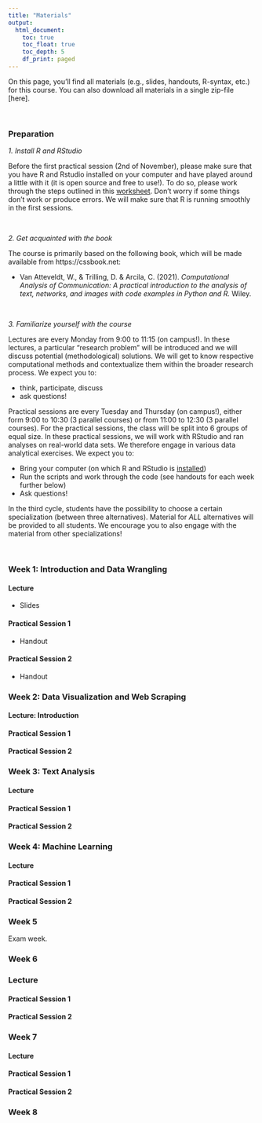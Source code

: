 ```yaml
---
title: "Materials"
output: 
  html_document:
    toc: true
    toc_float: true
    toc_depth: 5
    df_print: paged
---
```


On this page, you'll find all materials (e.g., slides, handouts, R-syntax, etc.) for this course. You can also download all materials in a single zip-file [here].  

<br>

### Preparation

*1. Install R and RStudio* 

Before the first practical session (2nd of November), please make sure that you have R and Rstudio installed on your computer and have played around a little with it (it is open source and free to use!). To do so, please work through the steps outlined in this [worksheet](https://github.com/ccs-amsterdam/r-course-material/blob/master/tutorials/R_basics_1_getting_started_short.md). Don't worry if some things don't work or produce errors. We will make sure that R is running smoothly in the first sessions. 

<br>

*2. Get acquainted with the book*

The course is primarily based on the following book, which will be made available from https://cssbook.net:

- Van Atteveldt, W., & Trilling, D. & Arcila, C. (2021). *Computational Analysis of Communication: A practical introduction to the analysis of text, networks, and images with code examples in Python and R.* Wiley. 

<br>

*3. Familiarize yourself with the course*

Lectures are every Monday from 9:00 to 11:15 (on campus!). In these lectures, a particular "research problem" will be introduced and we will discuss potential (methodological) solutions. We will get to know respective computational methods and contextualize them within the broader research process. We expect you to:

- think, participate, discuss
- ask questions!

Practical sessions are every Tuesday and Thursday (on campus!), either form 9:00 to 10:30 (3 parallel courses) or from 11:00 to 12:30 (3 parallel courses). For the practical sessions, the class will be split into 6 groups of equal size. In these practical sessions, we will work with RStudio and ran analyses on real-world data sets. We therefore engage in various data analytical exercises. We expect you to: 

- Bring your computer (on which R and RStudio is [installed](https://github.com/ccs-amsterdam/r-course-material/blob/master/tutorials/R_basics_1_getting_started_short.md))
- Run the scripts and work through the code (see handouts for each week further below)
- Ask questions!

In the third cycle, students have the possibility to choose a certain specialization (between three alternatives). Material for *ALL* alternatives will be provided to all students. We encourage you to also engage with the material from other specializations!


<br>

### Week 1: Introduction and Data Wrangling

#### Lecture

- Slides

#### Practical Session 1

- Handout

#### Practical Session 2

- Handout

### Week 2: Data Visualization and Web Scraping

#### Lecture: Introduction

#### Practical Session 1

#### Practical Session 2 

### Week 3: Text Analysis

#### Lecture

#### Practical Session 1

#### Practical Session 2 

### Week 4: Machine Learning

#### Lecture

#### Practical Session 1

#### Practical Session 2


### Week 5

Exam week.

### Week 6

### Lecture

#### Practical Session 1

#### Practical Session 2

### Week 7

#### Lecture

#### Practical Session 1

#### Practical Session 2

### Week 8